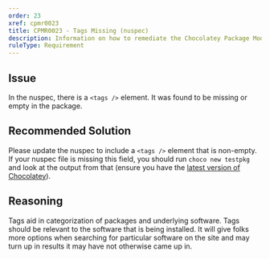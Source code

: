 ```yaml
---
order: 23
xref: cpmr0023
title: CPMR0023 - Tags Missing (nuspec)
description: Information on how to remediate the Chocolatey Package Moderation Rule 0023
ruleType: Requirement
---
```


<PackageValidatorRuleRequirement />

## Issue

In the nuspec, there is a `<tags />` element. It was found to be missing or empty in the package.

## Recommended Solution

Please update the nuspec to include a `<tags />` element that is non-empty. If your nuspec file is missing this field, you should run `choco new testpkg` and look at the output from that (ensure you have the [latest version of Chocolatey](https://community.chocolatey.org/packages?q=id%3Achocolatey)).

## Reasoning

Tags aid in categorization of packages and underlying software. Tags should be relevant to the software that is being installed. It will give folks more options when searching for particular software on the site and may turn up in results it may have not otherwise came up in.
